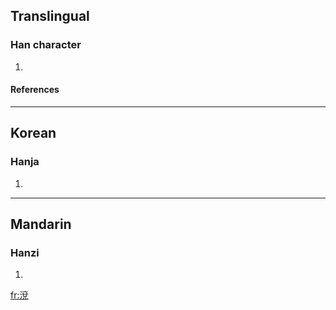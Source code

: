 ==Translingual==
===Han character===
{{Han char|rn=85|rad=水|as=09|sn=12|four=|canj=水卜金山 (EYCU)}}
# {{defn|Han|sort=水09}}
====References====
{{Han ref|kx=0635.130|dkj=17791|dj=1042.090|hdz=31684.030|uh=6E37|ud=28215}}

----
==Korean==
===Hanja===
{{ko-hanja|hangeul=연|eumhun=|rv=yeon|mr=yŏn|y=yen}}
# {{defn|Korean}}

----
==Mandarin==
===Hanzi===
{{cmn-hanzi|pin=[[yǎn]] ([[yan3]])|wg=yen<sup>3</sup>}}
# {{defn|Mandarin}}

[[fr:渷]]